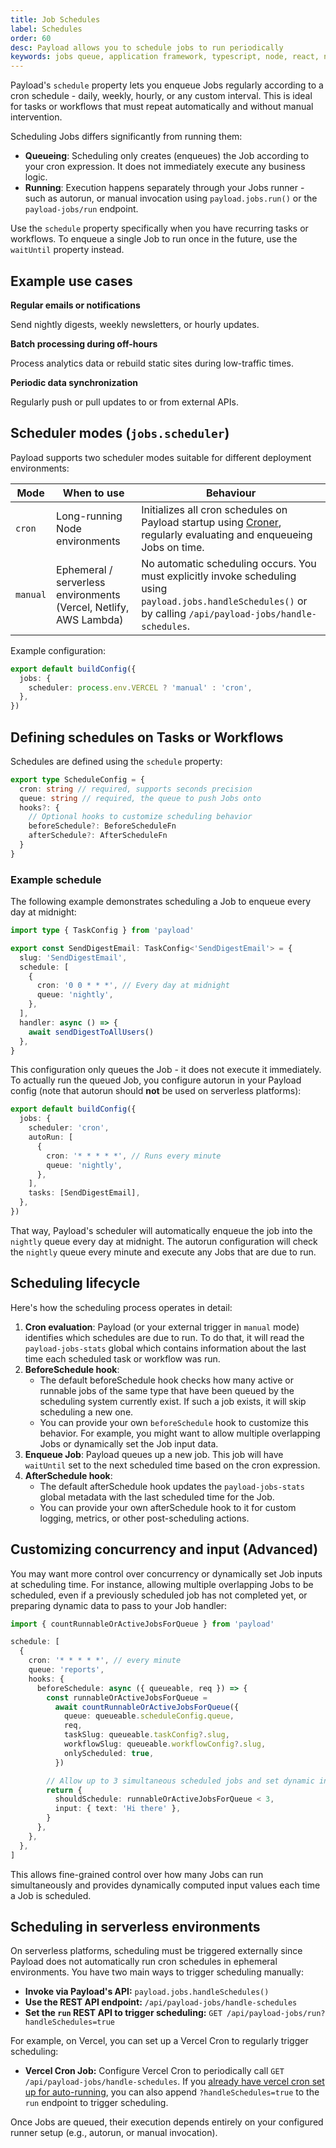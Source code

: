 ```yaml
---
title: Job Schedules
label: Schedules
order: 60
desc: Payload allows you to schedule jobs to run periodically
keywords: jobs queue, application framework, typescript, node, react, nextjs, scheduling, cron, schedule
---
```


Payload's `schedule` property lets you enqueue Jobs regularly according to a cron schedule - daily, weekly, hourly, or any custom interval. This is ideal for tasks or workflows that must repeat automatically and without manual intervention.

Scheduling Jobs differs significantly from running them:

- **Queueing**: Scheduling only creates (enqueues) the Job according to your cron expression. It does not immediately execute any business logic.
- **Running**: Execution happens separately through your Jobs runner - such as autorun, or manual invocation using `payload.jobs.run()` or the `payload-jobs/run` endpoint.

Use the `schedule` property specifically when you have recurring tasks or workflows. To enqueue a single Job to run once in the future, use the `waitUntil` property instead.

## Example use cases

**Regular emails or notifications**

Send nightly digests, weekly newsletters, or hourly updates.

**Batch processing during off-hours**

Process analytics data or rebuild static sites during low-traffic times.

**Periodic data synchronization**

Regularly push or pull updates to or from external APIs.

## Scheduler modes (`jobs.scheduler`)

Payload supports two scheduler modes suitable for different deployment environments:

| Mode     | When to use                                                       | Behaviour                                                                                                                                                        |
| -------- | ----------------------------------------------------------------- | ---------------------------------------------------------------------------------------------------------------------------------------------------------------- |
| `cron`   | Long-running Node environments                                    | Initializes all cron schedules on Payload startup using [Croner](https://github.com/Hexagon/croner), regularly evaluating and enqueueing Jobs on time.           |
| `manual` | Ephemeral / serverless environments (Vercel, Netlify, AWS Lambda) | No automatic scheduling occurs. You must explicitly invoke scheduling using `payload.jobs.handleSchedules()` or by calling `/api/payload-jobs/handle-schedules`. |

Example configuration:

```ts
export default buildConfig({
  jobs: {
    scheduler: process.env.VERCEL ? 'manual' : 'cron',
  },
})
```

## Defining schedules on Tasks or Workflows

Schedules are defined using the `schedule` property:

```ts
export type ScheduleConfig = {
  cron: string // required, supports seconds precision
  queue: string // required, the queue to push Jobs onto
  hooks?: {
    // Optional hooks to customize scheduling behavior
    beforeSchedule?: BeforeScheduleFn
    afterSchedule?: AfterScheduleFn
  }
}
```

### Example schedule

The following example demonstrates scheduling a Job to enqueue every day at midnight:

```ts
import type { TaskConfig } from 'payload'

export const SendDigestEmail: TaskConfig<'SendDigestEmail'> = {
  slug: 'SendDigestEmail',
  schedule: [
    {
      cron: '0 0 * * *', // Every day at midnight
      queue: 'nightly',
    },
  ],
  handler: async () => {
    await sendDigestToAllUsers()
  },
}
```

This configuration only queues the Job - it does not execute it immediately. To actually run the queued Job, you configure autorun in your Payload config (note that autorun should **not** be used on serverless platforms):

```ts
export default buildConfig({
  jobs: {
    scheduler: 'cron',
    autoRun: [
      {
        cron: '* * * * *', // Runs every minute
        queue: 'nightly',
      },
    ],
    tasks: [SendDigestEmail],
  },
})
```

That way, Payload's scheduler will automatically enqueue the job into the `nightly` queue every day at midnight. The autorun configuration will check the `nightly` queue every minute and execute any Jobs that are due to run.

## Scheduling lifecycle

Here's how the scheduling process operates in detail:

1. **Cron evaluation**: Payload (or your external trigger in `manual` mode) identifies which schedules are due to run. To do that, it will
   read the `payload-jobs-stats` global which contains information about the last time each scheduled task or workflow was run.
2. **BeforeSchedule hook**:
   - The default beforeSchedule hook checks how many active or runnable jobs of the same type that have been queued by the scheduling system currently exist.
     If such a job exists, it will skip scheduling a new one.
   - You can provide your own `beforeSchedule` hook to customize this behavior. For example, you might want to allow multiple overlapping Jobs or dynamically set the Job input data.
3. **Enqueue Job**: Payload queues up a new job. This job will have `waitUntil` set to the next scheduled time based on the cron expression.
4. **AfterSchedule hook**:
   - The default afterSchedule hook updates the `payload-jobs-stats` global metadata with the last scheduled time for the Job.
   - You can provide your own afterSchedule hook to it for custom logging, metrics, or other post-scheduling actions.

## Customizing concurrency and input (Advanced)

You may want more control over concurrency or dynamically set Job inputs at scheduling time. For instance, allowing multiple overlapping Jobs to be scheduled, even if a previously scheduled job has not completed yet, or preparing dynamic data to pass to your Job handler:

```ts
import { countRunnableOrActiveJobsForQueue } from 'payload'

schedule: [
  {
    cron: '* * * * *', // every minute
    queue: 'reports',
    hooks: {
      beforeSchedule: async ({ queueable, req }) => {
        const runnableOrActiveJobsForQueue =
          await countRunnableOrActiveJobsForQueue({
            queue: queueable.scheduleConfig.queue,
            req,
            taskSlug: queueable.taskConfig?.slug,
            workflowSlug: queueable.workflowConfig?.slug,
            onlyScheduled: true,
          })

        // Allow up to 3 simultaneous scheduled jobs and set dynamic input
        return {
          shouldSchedule: runnableOrActiveJobsForQueue < 3,
          input: { text: 'Hi there' },
        }
      },
    },
  },
]
```

This allows fine-grained control over how many Jobs can run simultaneously and provides dynamically computed input values each time a Job is scheduled.

## Scheduling in serverless environments

On serverless platforms, scheduling must be triggered externally since Payload does not automatically run cron schedules in ephemeral environments. You have two main ways to trigger scheduling manually:

- **Invoke via Payload's API:** `payload.jobs.handleSchedules()`
- **Use the REST API endpoint:** `/api/payload-jobs/handle-schedules`
- **Set the `run` REST API to trigger scheduling:** `GET /api/payload-jobs/run?handleSchedules=true`

For example, on Vercel, you can set up a Vercel Cron to regularly trigger scheduling:

- **Vercel Cron Job:** Configure Vercel Cron to periodically call `GET /api/payload-jobs/handle-schedules`. If you [already have vercel cron set up for auto-running](/docs/jobs-queue/queues#endpoint), you can also append `?handleSchedules=true` to the `run` endpoint to trigger scheduling.

Once Jobs are queued, their execution depends entirely on your configured runner setup (e.g., autorun, or manual invocation).
